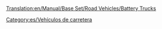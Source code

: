 [[Translation:en/Manual/Base Set/Road Vehicles/Battery Trucks]]

{{es/Vehículo de carretera|nombre    = Camión de Pilas MightyMover
  |imagen    = en/MightyMover Battery.gif
  |precio    = 9.594 € (4.797 £)
  |velocidad = 48 km/h (30 mph)
  |coste     = 842 € (421 £)
  |diseño    = 1936
  |duración  = 15
  |capacidad = 17 [[es/Manual/Base Set/Cargos/Pilas|pilas]]
}}
{{es/Vehículo de carretera|nombre    = Camión de Pilas Powernaught
  |imagen    = en/Powernaught Battery.gif
  |precio    = 12.054 € (6.027 £)
  |velocidad = 88 km/h (55 mph)
  |coste     = 1.574 € (787 £)
  |diseño    = 1975
  |duración  = 15
  |capacidad = 19 pilas
}}
{{es/Vehículo de carretera|nombre    = Camión de Pilas Wizzowow
  |imagen    = en/Wizzow Battery.gif
  |precio    = 12.874 € (6.437 £)
  |velocidad = 112 km/h (70 mph)
  |coste     = 2.640 € (1.125 £)
  |diseño    = 2018
  |duración  = 15
  |capacidad = 22 pilas
}}


[[Category:es/Vehículos de carretera]]